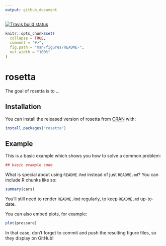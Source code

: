```yaml
---
output: github_document
---
```


[![Travis build status](https://travis-ci.org/psytext/rosetta.svg?branch=master)](https://travis-ci.org/psytext/rosetta)

<!-- README.md is generated from README.Rmd. Please edit that file -->

```r
knitr::opts_chunk$set(
  collapse = TRUE,
  comment = "#>",
  fig.path = "man/figures/README-",
  out.width = "100%"
)
```
# rosetta

The goal of rosetta is to ...

## Installation

You can install the released version of rosetta from [CRAN](https://CRAN.R-project.org) with:

``` r
install.packages("rosetta")
```

## Example

This is a basic example which shows you how to solve a common problem:

```r
## basic example code
```

What is special about using `README.Rmd` instead of just `README.md`? You can include R chunks like so:

```r
summary(cars)
```

You'll still need to render `README.Rmd` regularly, to keep `README.md` up-to-date.

You can also embed plots, for example:

```r
plot(pressure)
```

In that case, don't forget to commit and push the resulting figure files, so they display on GitHub!
